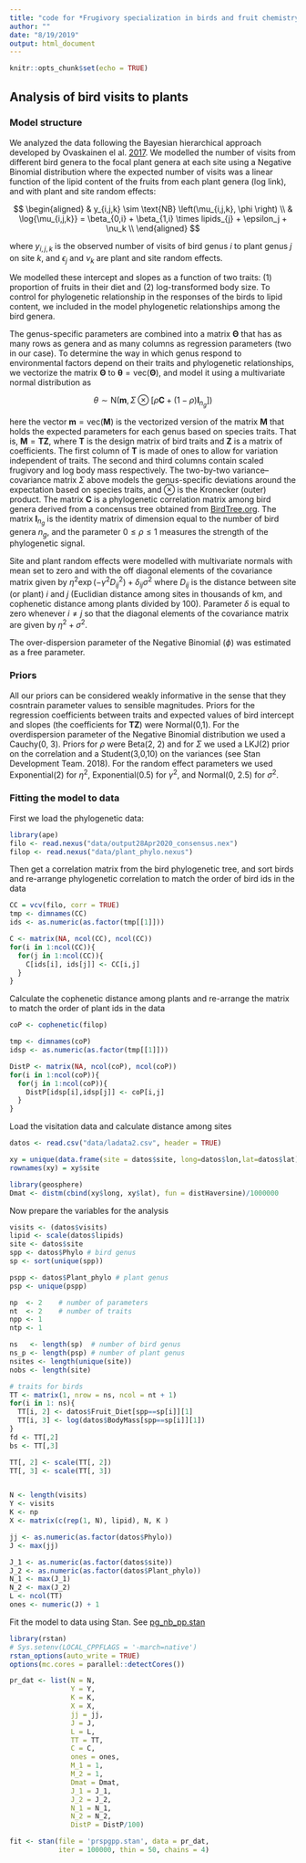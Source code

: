 ```yaml
---
title: "code for *Frugivory specialization in birds and fruit chemistry structure mutualistic networks across the Neotropics*"
author: ""
date: "8/19/2019"
output: html_document
---
```


```r
knitr::opts_chunk$set(echo = TRUE)
```

## Analysis of bird visits to plants 

### Model structure

We analyzed the data following the Bayesian hierarchical approach developed by Ovaskainen el al. [2017](https://onlinelibrary.wiley.com/doi/abs/10.1111/ele.12757). We modelled the number of visits from different bird genera to the focal plant genera at each site using a Negative Binomial distribution where the expected number of visits was a linear function of the lipid content of the fruits from each plant genera (log link), and with plant and site random effects:

$$
\begin{aligned}
& y_{i,j,k} \sim \text{NB} \left(\mu_{i,j,k}, \phi  \right) \\
& \log{\mu_{i,j,k}} = \beta_{0,i} + \beta_{1,i} \times lipids_{j} + \epsilon_j + \nu_k \\
\end{aligned}
$$

where $y_{i,j,k}$ is the observed number of visits of bird genus $i$ to plant genus $j$ on site $k$, and $\epsilon_j$ and $\nu_k$ are plant and site random effects.

We modelled these intercept and slopes as a function of two traits: (1) proportion of fruits in their diet and (2) log-transformed body size. To control for phylogenetic relationship in the responses of the birds to lipid content, we included in the model phylogenetic relationships among the bird genera. 

The genus-specific parameters are combined into a matrix $\mathbf{\Theta}$ that has as many rows as genera and as many columns as regression parameters (two in our case). To determine the way in which genus respond to environmental factors depend on their traits and phylogenetic relationships, we vectorize the matrix $\mathbf{\Theta}$ to  $\mathbf{\theta} = \text{vec}(\mathbf{\Theta})$, and model it using a multivariate normal distribution as

$$
\theta \sim \text{N} \left(\mathbf{m}, \Sigma \otimes \left[ \rho \mathbf{C} + \left(1 - \rho \right) \mathbf{I}_{n_g} \right] \right)
$$

here the vector $\mathbf{m} = \text{vec}(\mathbf{M})$ is the vectorized version of the matrix $\mathbf{M}$ that holds the expected parameters for each genus based on species traits. That is, $\mathbf{M} = \mathbf{T} \mathbf{Z}$, where $\mathbf{T}$ is the design matrix of bird traits and $\mathbf{Z}$ is a matrix of coefficients. The first column of $\mathbf{T}$ is made of ones to allow for variation independent of traits. The second and third columns contain scaled frugivory and log body mass respectively. The two-by-two variance–covariance matrix $\Sigma$ above models the genus-specific deviations around the expectation based on species traits, and $\otimes$ is the Kronecker (outer) product. The matrix $\mathbf{C}$ is a phylogenetic correlation matrix among bird genera derived from a concensus tree obtained from [BirdTree.org](http://birdtree.org/). The matrix $\mathbf{I}_{n_g}$ is the identity matrix of dimension equal to the number of bird genera $n_g$, and the parameter $0 \leq \rho \leq 1$ measures the strength of the phylogenetic signal.

Site and plant random effects were modelled with multivariate normals with mean set to zero and with the off diagonal elements of the covariance matrix given by $\eta^2 \exp \left( - \gamma^2 D_{ij}^{2}\right) + \delta_{ij} \sigma^2$ where $D_{ij}$ is the distance between site (or plant) $i$ and $j$ (Euclidian distance among sites in thousands of km, and cophenetic distance among plants divided by 100). Parameter $\delta$ is equal to zero whenever $i \neq j$ so that the diagonal elements of the covariance matrix are given by $\eta^2 + \sigma^2$.

The over-dispersion parameter of the Negative Binomial ($\phi$) was estimated as a free parameter. 

### Priors

All our priors can be considered weakly informative in the sense that they cosntrain parameter values to sensible magnitudes. Priors for the regression coefficients between traits and expected values of bird intercept and slopes (the coefficients for $\mathbf{T} \mathbf{Z}$) were Normal(0,1). For the overdispersion parameter of the Negative Binomial distribution we used a Cauchy(0, 3). Priors for $\rho$ were Beta(2, 2) and for $\Sigma$ we used a LKJ(2) prior on the correlation and a Student(3,0,10) on the variances (see Stan Development Team. 2018). For the random effect parameters we used Exponential(2) for $\eta^2$, Exponential(0.5) for $\gamma^2$, and Normal(0, 2.5) for $\sigma^2$.
    
### Fitting the model to data

First we load the phylogenetic data:

```r
library(ape)
filo <- read.nexus("data/output28Apr2020_consensus.nex")
filop <- read.nexus("data/plant_phylo.nexus")
```

Then get a correlation matrix from the bird phylogenetic tree, and sort birds and re-arrange phylogenetic correlation to match the order of bird ids in the data

```r
CC = vcv(filo, corr = TRUE)
tmp <- dimnames(CC)
ids <- as.numeric(as.factor(tmp[[1]]))

C <- matrix(NA, ncol(CC), ncol(CC))
for(i in 1:ncol(CC)){
  for(j in 1:ncol(CC)){
    C[ids[i], ids[j]] <- CC[i,j]
  }
}
```

Calculate the cophenetic distance among plants and re-arrange the matrix to match the order of plant ids in the data

```r
coP <- cophenetic(filop)

tmp <- dimnames(coP)
idsp <- as.numeric(as.factor(tmp[[1]]))

DistP <- matrix(NA, ncol(coP), ncol(coP))
for(i in 1:ncol(coP)){
  for(j in 1:ncol(coP)){
    DistP[idsp[i],idsp[j]] <- coP[i,j]
  }
}
```

Load the visitation data and calculate distance among sites
```r
datos <- read.csv("data/ladata2.csv", header = TRUE)

xy = unique(data.frame(site = datos$site, long=datos$lon,lat=datos$lat))
rownames(xy) = xy$site

library(geosphere)
Dmat <- distm(cbind(xy$long, xy$lat), fun = distHaversine)/1000000
```

Now prepare the variables for the analysis

```r
visits <- (datos$visits)
lipid <- scale(datos$lipids)
site <- datos$site
spp <- datos$Phylo # bird genus
sp <- sort(unique(spp))

pspp <- datos$Plant_phylo # plant genus
psp <- unique(pspp)

np  <- 2    # number of parameters
nt  <- 2    # number of traits
npp <- 1
ntp <- 1

ns   <- length(sp)  # number of bird genus
ns_p <- length(psp) # number of plant genus
nsites <- length(unique(site))
nobs <- length(site)

# traits for birds
TT <- matrix(1, nrow = ns, ncol = nt + 1)
for(i in 1: ns){
  TT[i, 2] <- datos$Fruit_Diet[spp==sp[i]][1]
  TT[i, 3] <- log(datos$BodyMass[spp==sp[i]][1])
}
fd <- TT[,2]
bs <- TT[,3]

TT[, 2] <- scale(TT[, 2])
TT[, 3] <- scale(TT[, 3])


N <- length(visits)
Y <- visits
K <- np
X <- matrix(c(rep(1, N), lipid), N, K )

jj <- as.numeric(as.factor(datos$Phylo))
J <- max(jj)

J_1 <- as.numeric(as.factor(datos$site))
J_2 <- as.numeric(as.factor(datos$Plant_phylo))
N_1 <- max(J_1)
N_2 <- max(J_2)
L <- ncol(TT)
ones <- numeric(J) + 1
```

Fit the model to data using Stan. See [pg_nb_pp.stan](https://raw.githubusercontent.com/jmmorales/lipids/master/pg_nb_pp.stan)

```r
library(rstan)
# Sys.setenv(LOCAL_CPPFLAGS = '-march=native')
rstan_options(auto_write = TRUE)
options(mc.cores = parallel::detectCores())

pr_dat <- list(N = N,
               Y = Y,
               K = K,
               X = X,
               jj = jj,
               J = J,
               L = L,
               TT = TT,
               C = C,
               ones = ones,
               M_1 = 1,
               M_2 = 1,
               Dmat = Dmat,
               J_1 = J_1,
               J_2 = J_2,
               N_1 = N_1,
               N_2 = N_2,
               DistP = DistP/100)

fit <- stan(file = 'prspgpp.stan', data = pr_dat,
            iter = 100000, thin = 50, chains = 4)
```

